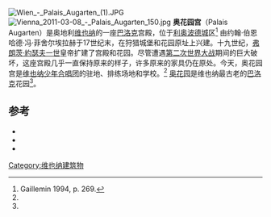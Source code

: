 [[Image:Wien_-_Palais_Augarten_(1).JPG|thumb]]
[[File:Vienna_2011-03-08_-_Palais_Augarten_150.jpg|thumb]]
'''奥花园宫'''（Palais Augarten）是奥地利[[维也纳|维也纳]]的一座[[巴洛克|巴洛克]]宫殿，位于[[利奥波德城|利奥波德城]]区<ref name="knopf">Gaillemin 1994, p. 269.</ref> 由约翰·伯恩哈德·冯·菲舍尔埃拉赫于17世纪末，在狩猎城堡和花园原址上兴建。十九世纪，[[弗朗茨·約瑟夫一世|弗朗茨·約瑟夫一世]]皇帝扩建了宫殿和花园。尽管遭遇[[第二次世界大战|第二次世界大战]]期间的巨大破坏，这座宫殿几乎一直保持原来的样子，许多原来的家具仍在原处。今天，奥花园宫是[[维也纳少年合唱团|维也纳少年合唱团]]的驻地、排练场地和学校。<ref name="knopf"/> [[奥花园|奥花园]]是维也纳最古老的[[巴洛克|巴洛克]]花园<ref name="knopf"/>。

==参考==
{{reflist}}
{{Refbegin}}
* {{cite book|last=Brook |first=Stephan |title=DK Eyewitness Travel Guide: Vienna |publisher=Dorling Kindersley Ltd. |location=London |year=2012 |page= |isbn=9780756684280}}
* {{cite book|last=Gaillemin |first=Jean-Louis |title=Knopf Guides: Vienna |publisher=Alfred A. Knopf |location=New York |year=1994 |page= |isbn=9780679750680}}
* {{cite book|last=Meth-Cohn |first=Delia |title=Vienna: Art and History |publisher=Summerfield Press |location=Florence |year=1993 |isbn= |asin=B000NQLZ5K}}
{{Refend}}
{{Coord|48|13|20|N|16|22|46|E|region:AT-9_type:landmark|display=title}}
{{奥匈帝国王宫}}
[[Category:维也纳建筑物|Category:维也纳建筑物]]